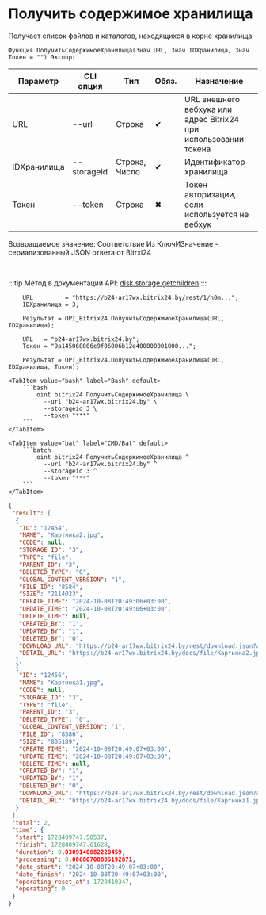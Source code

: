 ﻿---
sidebar_position: 5
description: Получить содержимое хранилища и другие функции для работы с Bitrix24 в Открытом пакете интеграций - бесплатной open-source библиотеке интеграций для 1С:Предприятие 8, OneScript и CLI
keywords: [1C, 1С, 1С:Предприятие, 1С:Предприятие 8.3, API, Интеграция, Сервисы, Обмен, OneScript, CLI, Bitrix24]
---


# Получить содержимое хранилища
 Получает список файлов и каталогов, находящихся в корне хранилища



`Функция ПолучитьСодержимоеХранилища(Знач URL, Знач IDХранилища, Знач Токен = "") Экспорт`

  | Параметр | CLI опция | Тип | Обяз. | Назначение |
  |-|-|-|-|-|
  | URL | --url | Строка | &#x2714; | URL внешнего вебхука или адрес Bitrix24 при использовании токена |
  | IDХранилища | --storageid | Строка, Число | &#x2714; | Идентификатор хранилища |
  | Токен | --token | Строка | &#x2716; | Токен авторизации, если используется не вебхук |

  
  Возвращаемое значение:   Соответствие Из КлючИЗначение - сериализованный JSON ответа от Bitrxi24

<br/>

:::tip
Метод в документации API: [disk.storage.getchildren](https://dev.1c-bitrix.ru/rest_help/disk/storage/disk_storage_getchildren.php)
:::
<br/>



```bsl title="Пример использования для 1С:Предприятие/OneScript"
    URL         = "https://b24-ar17wx.bitrix24.by/rest/1/h0m...";
    IDХранилища = 3;

    Результат = OPI_Bitrix24.ПолучитьСодержимоеХранилища(URL, IDХранилища);

    URL   = "b24-ar17wx.bitrix24.by";
    Токен = "9a145068006e9f06006b12e400000001000...";

    Результат = OPI_Bitrix24.ПолучитьСодержимоеХранилища(URL, IDХранилища, Токен);
```
    

 <Tabs>
  
    <TabItem value="bash" label="Bash" default>
        ```bash
            oint bitrix24 ПолучитьСодержимоеХранилища \
              --url "b24-ar17wx.bitrix24.by" \
              --storageid 3 \
              --token "***"
        ```
    </TabItem>
  
    <TabItem value="bat" label="CMD/Bat" default>
        ```batch
            oint bitrix24 ПолучитьСодержимоеХранилища ^
              --url "b24-ar17wx.bitrix24.by" ^
              --storageid 3 ^
              --token "***"
        ```
    </TabItem>
</Tabs>


```json title="Результат"
{
 "result": [
  {
   "ID": "12454",
   "NAME": "Картинка2.jpg",
   "CODE": null,
   "STORAGE_ID": "3",
   "TYPE": "file",
   "PARENT_ID": "3",
   "DELETED_TYPE": "0",
   "GLOBAL_CONTENT_VERSION": "1",
   "FILE_ID": "8584",
   "SIZE": "2114023",
   "CREATE_TIME": "2024-10-08T20:49:06+03:00",
   "UPDATE_TIME": "2024-10-08T20:49:06+03:00",
   "DELETE_TIME": null,
   "CREATED_BY": "1",
   "UPDATED_BY": "1",
   "DELETED_BY": "0",
   "DOWNLOAD_URL": "https://b24-ar17wx.bitrix24.by/rest/download.json?auth=717e0567006e9f06006b12e400000001000007c2ebc8f80264531d4fc09a27052a7fe2&token=disk%7CaWQ9MTI0NTQmXz13cDFHZ3VVa2swSXdEaVZaUTA5bm5weUFUOUUweDh1MQ%3D%3D%7CImRvd25sb2FkfGRpc2t8YVdROU1USTBOVFFtWHoxM2NERkhaM1ZWYTJzd1NYZEVhVlphVVRBNWJtNXdlVUZVT1VVd2VEaDFNUT09fDcxN2UwNTY3MDA2ZTlmMDYwMDZiMTJlNDAwMDAwMDAxMDAwMDA3YzJlYmM4ZjgwMjY0NTMxZDRmYzA5YTI3MDUyYTdmZTIi.nYp1CIjeSiI5YNQDlYbJpHMmsF2YjJHNb1paDeyzHx8%3D",
   "DETAIL_URL": "https://b24-ar17wx.bitrix24.by/docs/file/Картинка2.jpg"
  },
  {
   "ID": "12456",
   "NAME": "Картинка1.jpg",
   "CODE": null,
   "STORAGE_ID": "3",
   "TYPE": "file",
   "PARENT_ID": "3",
   "DELETED_TYPE": "0",
   "GLOBAL_CONTENT_VERSION": "1",
   "FILE_ID": "8586",
   "SIZE": "805189",
   "CREATE_TIME": "2024-10-08T20:49:07+03:00",
   "UPDATE_TIME": "2024-10-08T20:49:07+03:00",
   "DELETE_TIME": null,
   "CREATED_BY": "1",
   "UPDATED_BY": "1",
   "DELETED_BY": "0",
   "DOWNLOAD_URL": "https://b24-ar17wx.bitrix24.by/rest/download.json?auth=717e0567006e9f06006b12e400000001000007c2ebc8f80264531d4fc09a27052a7fe2&token=disk%7CaWQ9MTI0NTYmXz1aVHBETW5qekN0UDBDUmM1VTVaUzZrVjZIelNPdDNwQQ%3D%3D%7CImRvd25sb2FkfGRpc2t8YVdROU1USTBOVFltWHoxYVZIQkVUVzVxZWtOMFVEQkRVbU0xVlRWYVV6WnJWalpJZWxOUGRETndRUT09fDcxN2UwNTY3MDA2ZTlmMDYwMDZiMTJlNDAwMDAwMDAxMDAwMDA3YzJlYmM4ZjgwMjY0NTMxZDRmYzA5YTI3MDUyYTdmZTIi.UslW%2Bs0zN%2Fskr0FM3NVEPJ5i2cHyrfQial9zoNq7Bls%3D",
   "DETAIL_URL": "https://b24-ar17wx.bitrix24.by/docs/file/Картинка1.jpg"
  }
 ],
 "total": 2,
 "time": {
  "start": 1728409747.58537,
  "finish": 1728409747.61628,
  "duration": 0.0309140682220459,
  "processing": 0.00680708885192871,
  "date_start": "2024-10-08T20:49:07+03:00",
  "date_finish": "2024-10-08T20:49:07+03:00",
  "operating_reset_at": 1728410347,
  "operating": 0
 }
}
```
